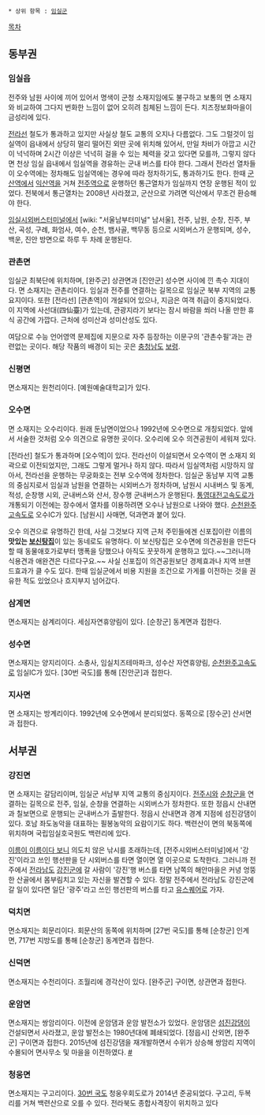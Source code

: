  * 상위 항목 : [[임실군]]

[[목차]]
== 동부권 ==
=== '''임실읍''' ===
전주와 남원 사이에 끼어 있어서 명색이 군청 소재지임에도 불구하고 보통의 면 소재지와 비교하여 그다지 번화한 느낌이 없어 오히려 침체된 느낌이 든다. 치즈정보화마을이 금성리에 있다.

[[전라선]] 철도가 통과하고 있지만 사실상 철도 교통의 오지나 다름없다. 그도 그럴것이 임실역이 읍내에서 상당히 멀리 떨어진 외딴 곳에 위치해 있어서, 만일 차비가 아깝고 시간이 넉넉하며 2시간 이상은 넉넉히 걸을 수 있는 체력을 갖고 있다면 모를까, 그렇지 않다면 천상 임실 읍내에서 임실역을 경유하는 군내 버스를 타야 한다. 그래서 전라선 열차들이 오수역에는 정차해도 임실역에는 경우에 따라 정차하기도, 통과하기도 한다. 한때 [[군산역]]에서 [[익산역]]을 거쳐 [[전주역]]으로 운행하던 통근열차가 임실까지 연장 운행된 적이 있었다. 전북에서 통근열차는 2008년 사라졌고, 군산으로 가려면 익산에서 무조건 환승해야 한다.

[[임실시외버스터미널]]에서 [wiki: "서울남부터미널" 남서울], 전주, 남원, 순창, 진주, 부산, 곡성, 구례, 화엄사, 여수, 순천, 뱀사골, 백무동 등으로 시외버스가 운행되며, 성수, 백운, 진안 방면으로 하루 두 차례 운행된다.

=== '''관촌면''' ===
임실군 최북단에 위치하며, [완주군] 상관면과 [진안군] 성수면 사이에 낀 촉수 지대이다. 면 소재지는 관촌리이다. 임실과 전주를 연결하는 길목으로 임실군 북부 지역의 교통 요지이다. 또한 [전라선] [관촌역]이 개설되어 있으나, 지금은 여객 취급이 중지되었다. 이 지역에 사선대(四仙臺)가 있는데, 관광지라기 보다는 잠시 바람을 쐬러 나올 만한 휴식 공간에 가깝다. 근처에 성미산과 성미산성도 있다.

여담으로 수능 언어영역 문제집에 지문으로 자주 등장하는 이문구의 '관촌수필'과는 관련없는 곳이다. 해당 작품의 배경이 되는 곳은 [[충청남도]] [[보령]]. 

=== '''신평면''' ===
면소재지는 원천리이다. [예원예술대학교]가 있다.

=== '''오수면''' ===
면 소재지는 오수리이다. 원래 둔남면이었으나 1992년에 오수면으로 개칭되었다. 앞에서 서술한 것처럼 오수 의견으로 유명한 곳이다. 오수리에 오수 의견공원이 세워져 있다. 

[전라선] 철도가 통과하며 [오수역]이 있다. 전라선이 이설되면서 오수역이 면 소재지 외곽으로 이전되었지만, 그래도 그렇게 멀거나 하지 않다. 따라서 임실역처럼 시망하지 않아서, 전라선을 운행하는 무궁화호는 전부 오수역에 정차한다. 임실군 동남부 지역 교통의 중심지로서 임실과 남원을 연결하는 시외버스가 정차하며, 남원시 시내버스 및 동계, 적성, 순창행 시외, 군내버스와 산서, 장수행 군내버스가 운행된다. [[통영대전고속도로]]가 개통되기 이전에는 장수에서 열차를 이용하려면 오수나 남원으로 나와야 했다. [[순천완주고속도로]] 오수IC가 있다. [남원시] 사매면, 덕과면과 붙어 있다.

오수 의견으로 유명하긴 한데, 사실 그것보다 지역 근처 주민들에겐 신포집이란 이름의 '''맛있는 [[보신탕]]집'''이 있는 동네로도 유명하다. 이 보신탕집은 오수면에 의견공원을 만든다 할 때 동물애호가로부터 맹폭을 당했으나 아직도 꿋꿋하게 운행하고 있다.~~그러니까 식용견과 애완견은 다르다구요.~~ 사실 신포집이 의견공원보단 경제효과나 지역 브랜드효과가 클 수도 있다. 한때 임실군에서 비용 지원을 조건으로 가게를 이전하는 것을 권유한 적도 있었으나 흐지부지 넘어갔다.

=== '''삼계면''' ===
면소재지는 삼계리이다. 세심자연휴양림이 있다. [순창군] 동계면과 접한다.

=== '''성수면''' ===
면소재지는 양지리이다. 소충사, 임실치즈테마파크, 성수산 자연휴양림, [[순천완주고속도로]] 임실IC가 있다. [30번 국도]를 통해 [진안군]과 접한다.

=== '''지사면''' ===
면 소재지는 방계리이다. 1992년에 오수면에서 분리되었다. 동쪽으로 [장수군] 산서면과 접한다.

== 서부권 ==
=== '''강진면''' ===
면 소재지는 갈담리이며, 임실군 서남부 지역 교통의 중심지이다. [[전주시]]와 [[순창군]]을 연결하는 길목으로 전주, 임실, 순창을 연결하는 시외버스가 정차한다. 또한 정읍시 산내면과 칠보면으로 운행되는 군내버스가 출발한다. 정읍시 산내면과 경계 지점에 섬진강댐이 있다. 호남 좌도농악을 대표하는 필봉농악의 요람이기도 하다. 백련산이 면의 북동쪽에 위치하며 국립임실호국원도 백련리에 있다.

[[강진군|이름이 이름이다 보니]] 의도치 않은 낚시를 초래하는데, [전주시외버스터미널]에서 '강진'이라고 쓰인 행선판을 단 시외버스를 타면 열이면 열 이곳으로 도착한다. 그러니까 전주에서 [[전라남도]] [[강진군]]에 갈 사람이 '강진'행 버스를 타면 남쪽의 해안마을은 커녕 엉뚱한 산골에서 몸부림치고 있는 자신을 발견할 수 있다. 정말 전주에서 전라남도 강진군에 갈 일이 있다면 일단 '광주'라고 쓰인 행선판의 버스를 타고 [[유스퀘어]]로 가자.
=== '''덕치면''' ===
면소재지는 회문리이다. 회문산의 동쪽에 위치하며 [27번 국도]를 통해 [순창군] 인계면, 717번 지방도를 통해 [순창군] 동계면과 접한다.

=== '''신덕면''' ===
면소재지는 수천리이다. 조월리에 경각산이 있다. [완주군] 구이면, 상관면과 접한다.

=== '''운암면''' ===
면소재지는 쌍암리이다. 이전에 운암댐과 운암 발전소가 있었다. 운암댐은 [[섬진강]]댐이 건설되면서 사라졌고, 운암 발전소는 1980년대에 폐쇄되었다. [정읍시] 산외면, [완주군] 구이면과 접한다. 2015년에 섬진강댐을 재개발하면서 수위가 상승해 쌍암리 지역이 수몰되어 면사무소 및 마을을 이전하였다. [http://www.jjan.kr/news/articleView.html?idxno=540647 #]
 
=== '''청웅면''' ===
면소재지는 구고리이다. [[30번 국도]] 청웅우회도로가 2014년 준공되었다. 구고리, 두복리를 거쳐 백련산으로 오를 수 있다. 전라북도 종합사격장이 위치하고 있다

